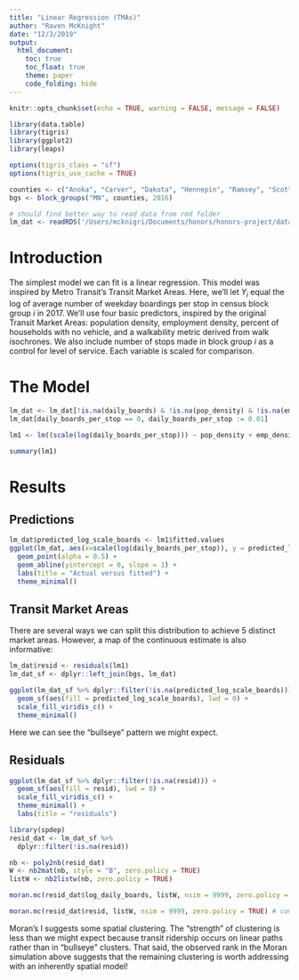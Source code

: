 ```yaml
---
title: "Linear Regression (TMAs)"
author: "Raven McKnight"
date: "12/3/2019"
output: 
  html_document: 
    toc: true
    toc_float: true
    theme: paper
    code_folding: hide
---
```


```r
knitr::opts_chunk$set(echo = TRUE, warning = FALSE, message = FALSE)

library(data.table)
library(tigris)
library(ggplot2)
library(leaps)

options(tigris_class = "sf")
options(tigris_use_cache = TRUE)

counties <- c("Anoka", "Carver", "Dakota", "Hennepin", "Ramsey", "Scott", "Washington")
bgs <- block_groups("MN", counties, 2016)

# should find better way to read data from rmd folder
lm_dat <- readRDS('/Users/mcknigri/Documents/honors/honors-project/data/modeling-dat/lm_dat_scaled.RDS')
```

# Introduction

The simplest model we can fit is a linear regression. This model was inspired by Metro Transit's Transit Market Areas. Here, we'll let $Y_i$ equal the log of average number of weekday boardings per stop in census block group $i$ in 2017. We'll use four basic predictors, inspired by the original Transit Market Areas: population density, employment density, percent of households with no vehicle, and a walkability metric derived from walk isochrones. We also include number of stops made in block group $i$ as a control for level of service. Each variable is scaled for comparison. 


# The Model

```r
lm_dat <- lm_dat[!is.na(daily_boards) & !is.na(pop_density) & !is.na(emp_density) & !is.na(perc_no_veh) & !is.na(walkability) & !is.na(log_daily_stops)]
lm_dat[daily_boards_per_stop == 0, daily_boards_per_stop := 0.01]

lm1 <- lm((scale(log(daily_boards_per_stop))) ~ pop_density + emp_density + perc_no_veh + walkability + scale(log_daily_stops), lm_dat, na.action = na.exclude)

summary(lm1)
```


# Results

## Predictions 

```r
lm_dat$predicted_log_scale_boards <- lm1$fitted.values
ggplot(lm_dat, aes(x=scale(log(daily_boards_per_stop)), y = predicted_log_scale_boards)) +
  geom_point(alpha = 0.5) +
  geom_abline(yintercept = 0, slope = 1) +
  labs(title = "Actual versus fitted") +
  theme_minimal() 
```




## Transit Market Areas
There are several ways we can split this distribution to achieve 5 distinct market areas. However, a map of the continuous estimate is also informative: 

```r
lm_dat$resid <- residuals(lm1)
lm_dat_sf <- dplyr::left_join(bgs, lm_dat)

ggplot(lm_dat_sf %>% dplyr::filter(!is.na(predicted_log_scale_boards))) +
  geom_sf(aes(fill = predicted_log_scale_boards), lwd = 0) +
  scale_fill_viridis_c() +
  theme_minimal()
```

Here we can see the "bullseye" pattern we might expect.

## Residuals

```r
ggplot(lm_dat_sf %>% dplyr::filter(!is.na(resid))) + 
  geom_sf(aes(fill = resid), lwd = 0) +
  scale_fill_viridis_c() + 
  theme_minimal() +
  labs(title = "residuals")
```

```r
library(spdep)
resid_dat <- lm_dat_sf %>%
  dplyr::filter(!is.na(resid))

nb <- poly2nb(resid_dat)
W <- nb2mat(nb, style = "B", zero.policy = TRUE)
listW <- nb2listw(nb, zero.policy = TRUE)

moran.mc(resid_dat$log_daily_boards, listW, nsim = 9999, zero.policy = TRUE)
```

```r
moran.mc(resid_dat$resid, listW, nsim = 9999, zero.policy = TRUE) # completely spatially random
```

Moran's I suggests some spatial clustering. The "strength" of clustering is less than we might expect because transit ridership occurs on linear paths rather than in "bullseye" clusters. That said, the observed rank in the Moran simulation above suggests that the remaining clustering is worth addressing with an inherently spatial model!